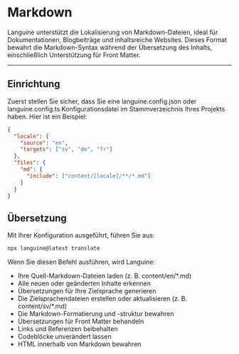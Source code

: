 # Markdown

Languine unterstützt die Lokalisierung von Markdown-Dateien, ideal für Dokumentationen, Blogbeiträge und inhaltsreiche Websites. Dieses Format bewahrt die Markdown-Syntax während der Übersetzung des Inhalts, einschließlich Unterstützung für Front Matter.

---

## Einrichtung

Zuerst stellen Sie sicher, dass Sie eine languine.config.json oder languine.config.ts Konfigurationsdatei im Stammverzeichnis Ihres Projekts haben. Hier ist ein Beispiel:

```json
{
  "locale": {
    "source": "en",
    "targets": ["sv", "de", "fr"]
  },
  "files": {
    "md": {
      "include": ["content/[locale]/**/*.md"]
    }
  }
}
```

## Übersetzung

Mit Ihrer Konfiguration ausgeführt, führen Sie aus:

```bash
npx languine@latest translate
```

Wenn Sie diesen Befehl ausführen, wird Languine:

- Ihre Quell-Markdown-Dateien laden (z. B. content/en/*.md)
- Alle neuen oder geänderten Inhalte erkennen
- Übersetzungen für Ihre Zielsprache generieren
- Die Zielsprachendateien erstellen oder aktualisieren (z. B. content/sv/*.md)
- Die Markdown-Formatierung und -struktur bewahren
- Übersetzungen für Front Matter behandeln
- Links und Referenzen beibehalten
- Codeblöcke unverändert lassen
- HTML innerhalb von Markdown bewahren
